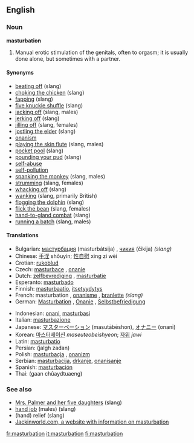 ==English==

===Noun===
'''masturbation'''
{{wikipedia}}

#Manual erotic stimulation of the genitals, often to orgasm; it is usually done alone, but sometimes with a partner.

====Synonyms====
*[[beating off]] (slang)
*[[choking the chicken]] (slang)
*[[fapping]] (slang)
*[[five knuckle shuffle]] (slang)
*[[jacking off]] (slang, males)
*[[jerking off]] (slang)
*[[jilling off]] (slang, females)
*[[jostling the elder]] (slang)
*[[onanism]]
*[[playing the skin flute]] (slang, males)
*[[pocket pool]] (slang)
*[[pounding your pud]] (slang)
*[[self-abuse]]
*[[self-pollution]]
*[[spanking the monkey]] (slang, males)
*[[strumming]] (slang, females)
*[[whacking off]] (slang)
*[[wanking]] (slang, primarily British)
*[[flogging the dolphin]] (slang)
*[[flick the bean]] (slang, females)
*[[hand-to-gland combat]] (slang)
*[[running a batch]] (slang, males)

====Translations====
{{top}}
*Bulgarian: [[мастурбация]] (masturbátsija) {{f}}, [[чикия]] (čikija) {{f}} ''(slang)''
*Chinese: [[手淫]] shǒuyín; [[性自慰]] xìng zì wèi
*Crotian: [[rukoblud]] {{f}}
*Czech: [[masturbace]] {{f}}, [[onanie]] {{f}} 
*Dutch: [[zelfbevrediging]] {{f}}, [[masturbatie]] {{f}}
*Esperanto: [[masturbado]]
*Finnish: [[masturbaatio]], [[itsetyydytys]]
*French: masturbation {{f}}, [[onanisme]] {{m}}, [[branlette]] {{f}} ''(slang)''
*German: [[Masturbation]] {{f}}, [[Onanie]] {{f}}, [[Selbstbefriedigung]] {{f}}
{{mid}}
*Indonesian: [[onani]], [[masturbasi]]
*Italian: [[masturbazione]] {{f}}
*Japanese: [[マスターベーション]] (masutābēshon), [[オナニー]] (onanī)
*Korean: [[마스터베이션]] ''maseuteobeishyeon''; [[자위]] ''jawi''
*Latin: [[masturbatio]] {{f}}
*Persian: {{FAchar|[[جلق زدن]]}} (jalgh zadan)
*Polish: [[masturbacja]] {{f}}, [[onanizm]] {{m}}
*Serbian: [[masturbacija]], [[drkanje]], [[onanisanje]] {{f}}
*Spanish: [[masturbación]] {{f}}
*Thai: {{THchar|[[การช่วยตัวเอง]]}} (gaan chûaydtuaeng)
{{bottom}}

===See also===
* [[Mrs. Palmer and her five daughters]] (slang)
* [[hand job]] (males) (slang)
* (hand) relief (slang)
* [http://www.jackinworld.com/ Jackinworld.com, a website with information on masturbation]

[[fr:masturbation]]
[[it:masturbation]]
[[fi:masturbation]]